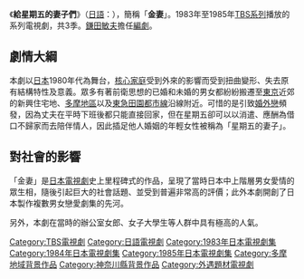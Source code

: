 {{Expand language|ja}}《'''給星期五的妻子們'''》（[[日語|日語]]：{{lang|ja|'''金曜日の妻たちへ'''}}），簡稱「'''金妻'''」。1983年至1985年[[TBS電視台|TBS系列]]播放的系列電視劇，共3季。[[鎌田敏夫|鎌田敏夫]]擔任[[編劇|編劇]]。

== 劇情大綱 ==
本劇以[[日本|日本]]1980年代為舞台，[[核心家庭|核心家庭]]受到外來的影響而受到扭曲變形、失去原有結構特性及意義。眾多有著前衛思想的已婚和未婚的男女都紛紛搬遷至[[東京都|東京]]近郊的新興住宅地、[[多摩地區|多摩地區]]以及[[田園都市線|東急田園都市線]]沿線附近。可惜的是引致[[婚外戀|婚外戀]]頻發，因為丈夫在平時下班後都只能直接回家，但在星期五卻可以以消遣、應酬為借口不歸家而去陪伴情人，因此插足他人婚姻的年輕女性被稱為「星期五的妻子」。

== 對社會的影響 ==
「金妻」是[[日本電視劇|日本電視劇]]史上里程碑式的作品，呈現了當時日本中上階層男女愛情的眾生相，隨後引起巨大的社會話題、並受到普遍非常高的評價；此外本劇開創了日本製作複數男女戀愛劇集的先河。

另外，本劇在當時的辦公室女郎、女子大學生等人群中具有極高的人氣。

{{DEFAULTSORT:Kinyobi no Tsuma Tachi e}}
[[Category:TBS電視劇|Category:TBS電視劇]]
[[Category:日語電視劇|Category:日語電視劇]]
[[Category:1983年日本電視劇集|Category:1983年日本電視劇集]]
[[Category:1984年日本電視劇集|Category:1984年日本電視劇集]]
[[Category:1985年日本電視劇集|Category:1985年日本電視劇集]]
[[Category:多摩地域背景作品|Category:多摩地域背景作品]]
[[Category:神奈川縣背景作品|Category:神奈川縣背景作品]]
[[Category:外遇題材電視劇|Category:外遇題材電視劇]]